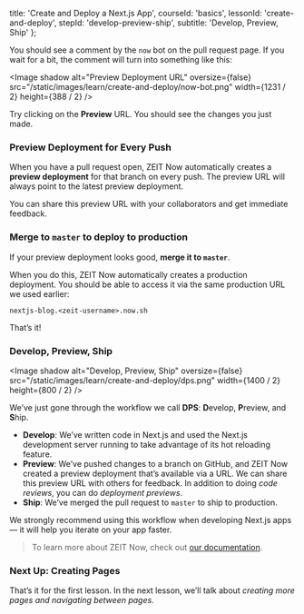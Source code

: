 
  title: 'Create and Deploy a Next.js App',
  courseId: 'basics',
  lessonId: 'create-and-deploy',
  stepId: 'develop-preview-ship',
  subtitle: 'Develop, Preview, Ship'
};

You should see a comment by the `now` bot on the pull request page. If you wait for a bit, the comment will turn into something like this:

<Image
  shadow
  alt="Preview Deployment URL"
  oversize={false}
  src="/static/images/learn/create-and-deploy/now-bot.png"
  width={1231 / 2}
  height={388 / 2}
/>

Try clicking on the **Preview** URL. You should see the changes you just made.

### Preview Deployment for Every Push

When you have a pull request open, ZEIT Now automatically creates a **preview deployment** for that branch on every push. The preview URL will always point to the latest preview deployment.

You can share this preview URL with your collaborators and get immediate feedback.

### Merge to `master` to deploy to production

If your preview deployment looks good, **merge it to `master`**.

When you do this, ZEIT Now automatically creates a production deployment. You should be able to access it via the same production URL we used earlier:

`nextjs-blog.<zeit-username>.now.sh`

That’s it!

### Develop, Preview, Ship

<Image
  shadow
  alt="Develop, Preview, Ship"
  oversize={false}
  src="/static/images/learn/create-and-deploy/dps.png"
  width={1400 / 2}
  height={800 / 2}
/>

We’ve just gone through the workflow we call **DPS**: **D**evelop, **P**review, and **S**hip.

- **Develop**: We’ve written code in Next.js and used the Next.js development server running to take advantage of its hot reloading feature.
- **Preview**: We’ve pushed changes to a branch on GitHub, and ZEIT Now created a preview deployment that’s available via a URL. We can share this preview URL with others for feedback. In addition to doing _code reviews_, you can do _deployment previews_.
- **Ship**: We’ve merged the pull request to `master` to ship to production.

We strongly recommend using this workflow when developing Next.js apps — it will help you iterate on your app faster.

> To learn more about ZEIT Now, check out [our documentation](https://zeit.co/docs).

### Next Up: Creating Pages

That’s it for the first lesson. In the next lesson, we’ll talk about _creating more pages and navigating between pages_.

